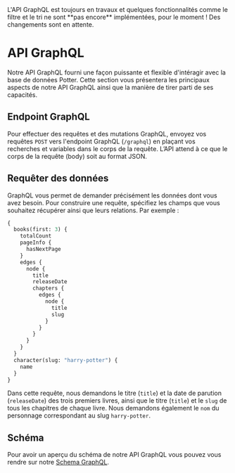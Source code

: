 
<Callout type="warning" emoji="⚠️">
  L'API GraphQL est toujours en travaux et quelques fonctionnalités comme le filtre et le tri ne sont **pas encore** implémentées,  pour le moment ! Des changements sont en attente.
</Callout>

# API GraphQL

Notre API GraphQL fourni une façon puissante et flexible d'intéragir avec la base de données Potter. Cette section vous présentera les principaux aspects de notre API GraphQL ainsi que la manière de tirer parti de ses capacités.

## Endpoint GraphQL 

Pour effectuer des requêtes et des mutations GraphQL, envoyez vos requêtes `POST` vers l'endpoint GraphQL (`/graphql`) en plaçant vos recherches et variables dans le corps de la requête. L’API attend à ce que le corps de la requête (body) soit au format JSON.

## Requêter des données

GraphQL vous permet de demander précisément les données dont vous avez besoin. Pour construire une requête, spécifiez les champs que vous souhaitez récupérer ainsi que leurs relations. Par exemple :

```graphql
{
  books(first: 3) {
    totalCount
    pageInfo {
      hasNextPage
    }
    edges {
      node {
        title
        releaseDate
        chapters {
          edges {
            node {
              title
              slug
            }
          }
        }
      }
    }
  }
  character(slug: "harry-potter") {
    name
  }
}
```
Dans cette requête, nous demandons le titre (`title`) et la date de parution (`releaseDate`) des trois premiers livres, ainsi que le titre (`title`) et le `slug` de tous les chapitres de chaque livre. Nous demandons également le `nom` du personnage correspondant au slug `harry-potter`.

## Schéma

Pour avoir un aperçu du schéma de notre API GraphQL vous pouvez vous rendre sur notre [Schema GraphQL](https://github.com/danielschuster-muc/potter-db/blob/master/backend/app/graphql/schema.json).
